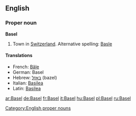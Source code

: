 ==English==

===Proper noun===
'''Basel'''

# Town in [[Switzerland]].  Alternative spelling: [[Basle]]

====Translations====
*French: [[Bâle]]
*German: Basel
*Hebrew: [[באזל]] (bazel)
*Italian: [[Basilea]] {{f}}
*Latin: [[Basilea]] {{f}}

[[Category:English proper nouns]]

[[ar:Basel]]
[[de:Basel]]
[[fr:Basel]]
[[it:Basel]]
[[hu:Basel]]
[[pl:Basel]]
[[ru:Basel]]